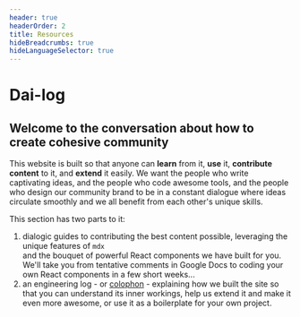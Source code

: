 ```yaml
---
header: true
headerOrder: 2
title: Resources
hideBreadcrumbs: true
hideLanguageSelector: true
---
```


# Dai-log

## Welcome to the conversation about how to create cohesive community

This website is built so that anyone can **learn** from it, **use** it, **contribute content** to it, and **extend** it easily.
We want the people who write captivating ideas, and the people who code awesome tools, and the people who design our community brand
to be in a constant dialogue where ideas circulate smoothly and we all benefit from each other's unique skills.

This section has two parts to it:

1. dialogic guides to contributing the best content possible, leveraging the unique features of `mdx`  
   and the bouquet of powerful React components we have built for you. We'll take you from tentative comments in Google Docs to
   coding your own React components in a few short weeks...
2. an engineering log - or [colophon](<https://en.wikipedia.org/wiki/Colophon_(publishing)>) - explaining how we built the site so that you can understand its inner workings, help us
   extend it and make it even more awesome, or use it as a boilerplate for your own project.

